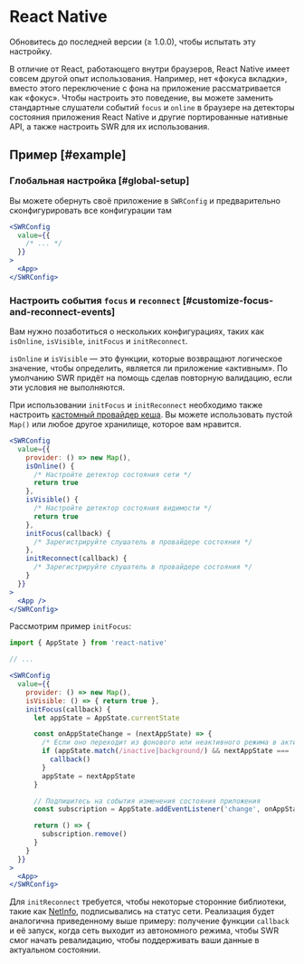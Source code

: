 
# React Native

<Callout>
  Обновитесь до последней версии (≥ 1.0.0), чтобы испытать эту настройку.
</Callout>

В отличие от React, работающего внутри браузеров, React Native имеет совсем другой опыт использования.
Например, нет «фокуса вкладки», вместо этого переключение с фона на приложение рассматривается как «фокус».
Чтобы настроить это поведение, вы можете заменить стандартные слушатели событий `focus` и `online`
в браузере на детекторы состояния приложения React Native и другие портированные нативные API,
а также настроить SWR для их использования.

## Пример [#example]

### Глобальная настройка [#global-setup]

Вы можете обернуть своё приложение в `SWRConfig` и предварительно сконфигурировать все конфигурации там

```jsx
<SWRConfig
  value={{
    /* ... */
  }}
>
  <App>
</SWRConfig>
```

### Настроить события `focus` и `reconnect` [#customize-focus-and-reconnect-events]

Вам нужно позаботиться о нескольких конфигурациях, таких как `isOnline`, `isVisible`, `initFocus` и `initReconnect`.

`isOnline` и `isVisible` — это функции, которые возвращают логическое значение, чтобы определить,
является ли приложение «активным». По умолчанию SWR придёт на помощь сделав повторную валидацию,
если эти условия не выполняются.

При использовании `initFocus` и `initReconnect` необходимо также настроить [кастомный провайдер кеша](/docs/advanced/cache).
Вы можете использовать пустой `Map()` или любое другое хранилище, которое вам нравится.

```jsx
<SWRConfig
  value={{
    provider: () => new Map(),
    isOnline() {
      /* Настройте детектор состояния сети */
      return true
    },
    isVisible() {
      /* Настройте детектор состояния видимости */
      return true
    },
    initFocus(callback) {
      /* Зарегистрируйте слушатель в провайдере состояния */
    },
    initReconnect(callback) {
      /* Зарегистрируйте слушатель в провайдере состояния */
    }
  }}
>
  <App />
</SWRConfig>
```

Рассмотрим пример `initFocus`:

```jsx
import { AppState } from 'react-native'

// ...

<SWRConfig
  value={{
    provider: () => new Map(),
    isVisible: () => { return true },
    initFocus(callback) {
      let appState = AppState.currentState

      const onAppStateChange = (nextAppState) => {
        /* Если оно переходит из фонового или неактивного режима в активный */
        if (appState.match(/inactive|background/) && nextAppState === 'active') {
          callback()
        }
        appState = nextAppState
      }

      // Подпишитесь на события изменения состояния приложения
      const subscription = AppState.addEventListener('change', onAppStateChange)

      return () => {
        subscription.remove()
      }
    }
  }}
>
  <App>
</SWRConfig>
```

Для `initReconnect` требуется, чтобы некоторые сторонние библиотеки, такие как
[NetInfo](https://github.com/react-native-netinfo/react-native-netinfo), подписывались на статус сети.
Реализация будет аналогична приведенному выше примеру: получение функции `callback` и её запуск,
когда сеть выходит из автономного режима, чтобы SWR смог начать ревалидацию, чтобы поддерживать
ваши данные в актуальном состоянии.
